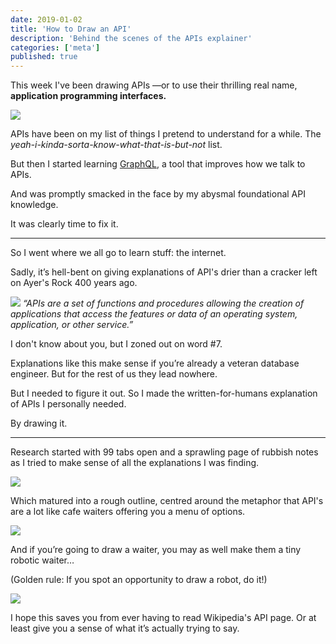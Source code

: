 ```yaml
---
date: 2019-01-02
title: 'How to Draw an API'
description: 'Behind the scenes of the APIs explainer'
categories: ['meta']
published: true
---
```


This week I've been drawing APIs —or to use their thrilling real name, **application programming interfaces.**


![](./API_Meta1.png)

APIs have been on my list of things I pretend to understand for a while.
The *yeah-i-kinda-sorta-know-what-that-is-but-not* list.

But then I started learning [GraphQL](https://www.graphql.com/), a tool that improves how we talk to APIs.

And was promptly smacked in the face by my abysmal foundational API knowledge.

It was clearly time to fix it.

---

So I went where we all go to learn stuff: the internet.

Sadly, it’s hell-bent on giving explanations of API's drier than a cracker left on Ayer's Rock 400 years ago.

![](./API_Meta2.png)
*“APIs are a set of functions and procedures allowing the creation of applications that access the features or data of an operating system, application, or other service.”*

I don't know about you, but I zoned out on word #7.

Explanations like this make sense if you’re already a veteran database engineer. But for the rest of us they lead nowhere.

But I needed to figure it out. So I made the written-for-humans explanation of APIs I personally needed.

By drawing it.

---

Research started with 99 tabs open and a sprawling page of rubbish notes as I tried to make sense of all the explanations I was finding.

![](./API_Meta3.png)


Which matured into a rough outline, centred around the metaphor that API's are a lot like cafe waiters offering you a menu of options.


![](./API_Meta4.png)

And if you’re going to draw a waiter, you may as well make them a tiny robotic waiter…

(Golden rule: If you spot an opportunity to draw a robot, do it!)

![](./API_Meta5.png)

I hope this saves you from ever having to read Wikipedia's API page.
Or at least give you a sense of what it’s actually trying to say.
 





